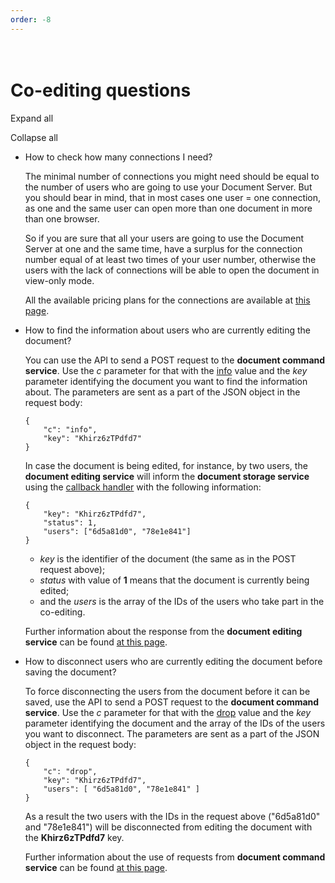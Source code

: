 ```yaml
---
order: -8
---
```

\
Co-editing questions
====================

Expand all

Collapse all

* How to check how many connections I need?

  The minimal number of connections you might need should be equal to the number of users who are going to use your Document Server. But you should bear in mind, that in most cases one user = one connection, as one and the same user can open more than one document in more than one browser.

  So if you are sure that all your users are going to use the Document Server at one and the same time, have a surplus for the connection number equal of at least two times of your user number, otherwise the users with the lack of connections will be able to open the document in view-only mode.

  All the available pricing plans for the connections are available at [this page](https://www.onlyoffice.com/integration-edition-prices.aspx).

- How to find the information about users who are currently editing the document?

  You can use the API to send a POST request to the **document command service**. Use the *c* parameter for that with the [info](/editors/command/info) value and the *key* parameter identifying the document you want to find the information about. The parameters are sent as a part of the JSON object in the request body:

  ```
  {
      "c": "info",
      "key": "Khirz6zTPdfd7"
  }
  ```

  In case the document is being edited, for instance, by two users, the **document editing service** will inform the **document storage service** using the [callback handler](/editors/callback) with the following information:

  ```
  {
      "key": "Khirz6zTPdfd7",
      "status": 1,
      "users": ["6d5a81d0", "78e1e841"]
  }
  ```

  * *key* is the identifier of the document (the same as in the POST request above);
  * *status* with value of **1** means that the document is currently being edited;
  * and the *users* is the array of the IDs of the users who take part in the co-editing.

  Further information about the response from the **document editing service** can be found [at this page](/editors/callback).

* How to disconnect users who are currently editing the document before saving the document?

  To force disconnecting the users from the document before it can be saved, use the API to send a POST request to the **document command service**. Use the *c* parameter for that with the [drop](/editors/command/drop) value and the *key* parameter identifying the document and the array of the IDs of the users you want to disconnect. The parameters are sent as a part of the JSON object in the request body:

  ```
  {
      "c": "drop",
      "key": "Khirz6zTPdfd7",
      "users": [ "6d5a81d0", "78e1e841" ]
  }
  ```

  As a result the two users with the IDs in the request above ("6d5a81d0" and "78e1e841") will be disconnected from editing the document with the **Khirz6zTPdfd7** key.

  Further information about the use of requests from **document command service** can be found [at this page](/editors/command).
